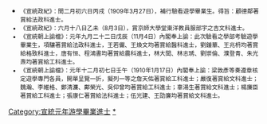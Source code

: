 {{Navbox
|name = 宣統元年游學畢業進士
|title = 宣統元年（[[1909年]]）遊學畢業進士
|titlestyle = background-color:#FFD700;
|image =
|style = width:100%;text-align:center; 
|groupstyle = text-align:center; background-color:#FFD700;
|liststyle = 
|state = {{{state<includeonly>|collapsed</includeonly>}}}
|group1 = 閏二月初六日丙戌<br>補行驗看遊學畢業生<br>賞給進士<br>共1名
|list1 = 法政科進士：[[顧德鄰]]
|group2 = 六月十八日乙未<br>賞京師大學堂東洋教員<br>賞給進士<br>共1名
|list2 = 文科進士：[[服部宇之吉]]
|group3 = 九月二十二日戊辰<br>驗看學部考驗遊學畢業生<br>賞給進士<br>共12名
|list3 = 法政科進士：[[項驤|項　驤]]<br>醫科進士：[[王若儼]] - [[王煥文]]<br>格致科進士：[[劉鍾華]] - [[王兆枏]]<br>農科進士：[[唐有恒]] - [[程鴻書]]<br>工科進士：[[林大閭]] - [[林志琇]] - [[劉崇倫]] - [[濮登青]] - [[朱光燾]]
|group4 = 十二月初七日壬午<br>核定遊學專門各員<br>賞給進士<br>共12名
|list4 = 工科進士：[[詹天佑]] - [[魏瀚|魏　瀚]] - [[李維格]] - [[鄭清濂]] - [[鄺榮光]] - [[吳仰曾]] - [[楊廉臣]]<br>文科進士：[[嚴復|嚴　復]] - [[辜鸿铭|辜湯生]] - [[伍光建]] - [[王劭廉]]<br>法科進士：[[張康仁]]
|belowstyle = text-align: center; background-color:#FFD700;
|below='''前一榜：[[Template:光緒三十四年游學畢業進士|光緒三十四年遊學畢業進士]]　'''·'''　後一榜：[[Template:宣統二年游學畢業進士|宣統二年遊學畢業進士]]'''
}}[[Category:宣統元年游學畢業進士]]<noinclude>
{{wiktionary|遊學|遊學}}
{{wiktionary|游学|游学}}
{{wiktionary|遊|遊}}
{{wiktionary|游|游}}
*<small>《宣統政紀》：閏二月初六日丙戌（1909年3月27日），補行驗看遊學畢業生。得旨：顧德鄰著賞給法政科進士。
*《宣統政紀》：六月十八日乙未（8月3日），賞京師大學堂東洋教員服部宇之吉文科進士。
*《宣統朝上諭檔》：元年九月二十二日戊辰（11月4日）內閣奉上諭：此次驗看之學部考驗遊學畢業生，項驤著賞給法政科進士，王若儼、王煥文均著賞給醫科進士，劉鍾華、王兆枬均著賞給格致科進士，唐有恒、程鴻書均著賞給農科進士，林大閭、林志琇、劉崇倫、濮登青、朱光燾均著賞給工科進士。
*《宣統朝上諭檔》：元年十二月初七日壬午（1910年1月17日）內閣奉上諭：梁敦彥等奏遵章核定遊學專門各員，開單呈覽一折，擬列一等之詹天佑著賞給工科進士；嚴復著賞給文科進士；魏瀚、李維格、鄭清濂、鄺榮光、吳仰曾均著賞給工科進士；辜湯生著賞給文科進士；楊廉臣著賞給工科進士；張康仁著賞給法科進士；伍光建、王劭廉均著賞給文科進士。
</small>

{{DEFAULTSORT:*}}
[[Category:宣統元年游學畢業進士|*]]
</noinclude>